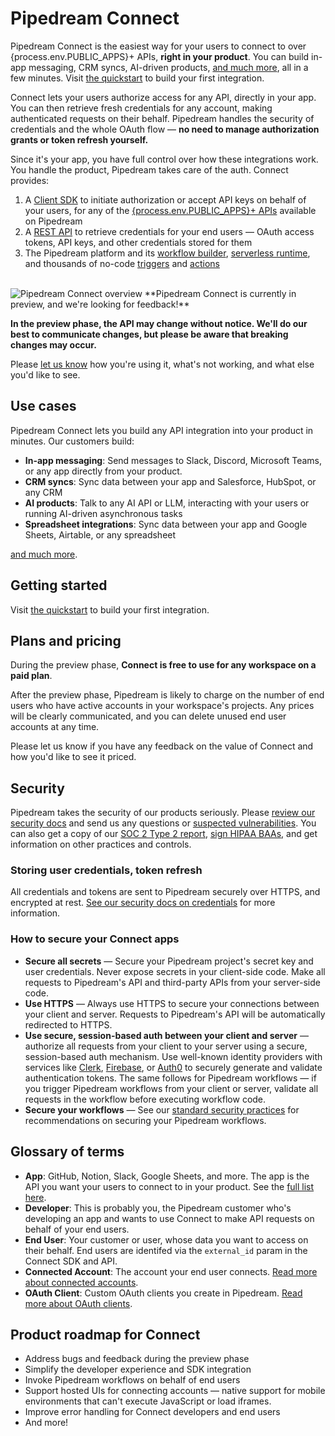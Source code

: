 
# Pipedream Connect

Pipedream Connect is the easiest way for your users to connect to over {process.env.PUBLIC_APPS}+ APIs, **right in your product**. You can build in-app messaging, CRM syncs, AI-driven products, [and much more](/connect/use-cases), all in a few minutes. Visit [the quickstart](/connect/quickstart) to build your first integration.

Connect lets your users authorize access for any API, directly in your app. You can then retrieve fresh credentials for any account, making authenticated requests on their behalf. Pipedream handles the security of credentials and the whole OAuth flow — **no need to manage authorization grants or token refresh yourself.**

Since it's your app, you have full control over how these integrations work. You handle the product, Pipedream takes care of the auth. Connect provides:

1. A [Client SDK](https://github.com/PipedreamHQ/pipedream/tree/master/packages/sdk) to initiate authorization or accept API keys on behalf of your users, for any of the [{process.env.PUBLIC_APPS}+ APIs](https://pipedream.com/apps) available on Pipedream
2. A [REST API](/connect/api) to retrieve credentials for your end users — OAuth access tokens, API keys, and other credentials stored for them
3. The Pipedream platform and its [workflow builder](/workflows), [serverless runtime](/), and thousands of no-code [triggers](/workflows/triggers) and [actions](/workflows/actions)

<br />
<Image src="https://res.cloudinary.com/pipedreamin/image/upload/v1723832355/docs/Screenshot_2024-08-16_at_11.17.26_AM_fjqqdv.png" alt="Pipedream Connect overview" width={800} height={529} />

<Callout type="info">
**Pipedream Connect is currently in preview, and we're looking for feedback!**

**In the preview phase, the API may change without notice. We'll do our best to communicate changes, but please be aware that breaking changes may occur.**

Please [let us know](mailto:connect@pipedream.com) how you're using it, what's not working, and what else you'd like to see.
</Callout>

## Use cases

Pipedream Connect lets you build any API integration into your product in minutes. Our customers build:

- **In-app messaging**: Send messages to Slack, Discord, Microsoft Teams, or any app directly from your product.
- **CRM syncs**: Sync data between your app and Salesforce, HubSpot, or any CRM
- **AI products**: Talk to any AI API or LLM, interacting with your users or running AI-driven asynchronous tasks
- **Spreadsheet integrations**: Sync data between your app and Google Sheets, Airtable, or any spreadsheet

[and much more](/connect/use-cases).

## Getting started

Visit [the quickstart](/connect/quickstart) to build your first integration.

## Plans and pricing

During the preview phase, **Connect is free to use for any workspace on a paid plan**.

After the preview phase, Pipedream is likely to charge on the number of end users who have active accounts in your workspace's projects. Any prices will be clearly communicated, and you can delete unused end user accounts at any time.

Please let us know if you have any feedback on the value of Connect and how you'd like to see it priced.

## Security

Pipedream takes the security of our products seriously. Please [review our security docs](/privacy-and-security) and send us any questions or [suspected vulnerabilities](/privacy-and-security#reporting-a-vulnerability). You can also get a copy of our [SOC 2 Type 2 report](/privacy-and-security#soc-2), [sign HIPAA BAAs](/privacy-and-security#hipaa), and get information on other practices and controls.

### Storing user credentials, token refresh

All credentials and tokens are sent to Pipedream securely over HTTPS, and encrypted at rest. [See our security docs on credentials](/privacy-and-security#third-party-oauth-grants-api-keys-and-environment-variables) for more information.

### How to secure your Connect apps

- **Secure all secrets** — Secure your Pipedream project's secret key and user credentials. Never expose secrets in your client-side code. Make all requests to Pipedream's API and third-party APIs from your server-side code.
- **Use HTTPS** — Always use HTTPS to secure your connections between your client and server. Requests to Pipedream's API will be automatically redirected to HTTPS.
- **Use secure, session-based auth between your client and server** — authorize all requests from your client to your server using a secure, session-based auth mechanism. Use well-known identity providers with services like [Clerk](https://clerk.com/), [Firebase](https://firebase.google.com/), or [Auth0](https://auth0.com/) to securely generate and validate authentication tokens. The same follows for Pipedream workflows — if you trigger Pipedream workflows from your client or server, validate all requests in the workflow before executing workflow code.
- **Secure your workflows** — See our [standard security practices](/privacy-and-security/best-practices) for recommendations on securing your Pipedream workflows.

## Glossary of terms

- **App**: GitHub, Notion, Slack, Google Sheets, and more. The app is the API you want your users to connect to in your product. See the [full list here](https://pipedream.com/apps).
- **Developer**: This is probably you, the Pipedream customer who's developing an app and wants to use Connect to make API requests on behalf of your end users.
- **End User**: Your customer or user, whose data you want to access on their behalf. End users are identifed via the `external_id` param in the Connect SDK and API.
- **Connected Account**: The account your end user connects. [Read more about connected accounts](/connected-accounts).
- **OAuth Client**: Custom OAuth clients you create in Pipedream. [Read more about OAuth clients](/connected-accounts/oauth-clients).

## Product roadmap for Connect

- Address bugs and feedback during the preview phase
- Simplify the developer experience and SDK integration
- Invoke Pipedream workflows on behalf of end users
- Support hosted UIs for connecting accounts — native support for mobile environments that can't execute JavaScript or load iframes.
- Improve error handling for Connect developers and end users
- And more!